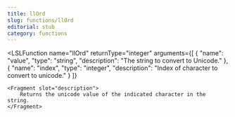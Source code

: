```yaml
---
title: llOrd
slug: functions/llOrd
editorial: stub
category: functions
---
```


<LSLFunction
	name="llOrd"
	returnType="integer"
	arguments={[
	{
		"name": "value",
		"type": "string",
		"description": "The string to convert to Unicode."
	},
	{
		"name": "index",
		"type": "integer",
		"description": "Index of character to convert to unicode."
	}
]}
>
	<Fragment slot="description">
		Returns the unicode value of the indicated character in the string.
	</Fragment>
</LSLFunction>
